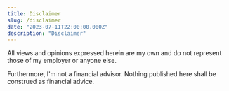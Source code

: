 ```yaml
---
title: Disclaimer
slug: /disclaimer
date: "2023-07-11T22:00:00.000Z"
description: "Disclaimer"
---
```


All views and opinions expressed herein are my own and do not represent those of my employer or anyone else.

Furthermore, I'm not a financial advisor. Nothing published here shall be construed as financial advice.
